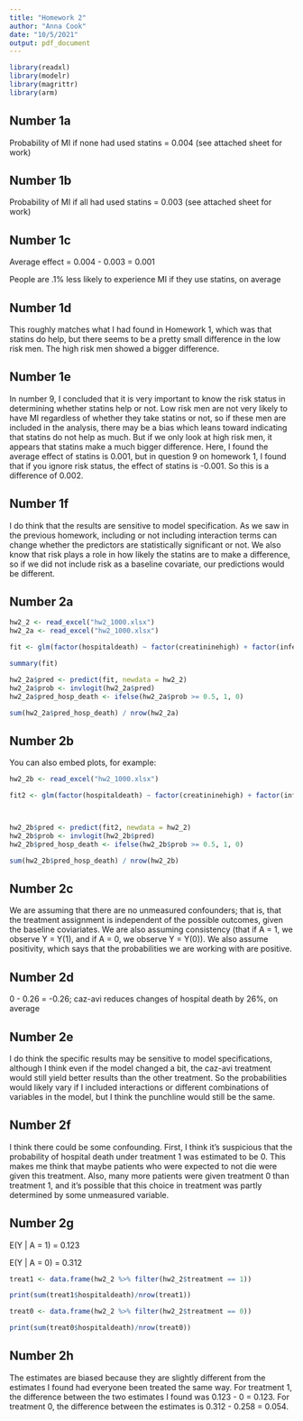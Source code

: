 ```yaml
---
title: "Homework 2"
author: "Anna Cook"
date: "10/5/2021"
output: pdf_document
---
```


```r
library(readxl)
library(modelr)
library(magrittr)
library(arm)
```

## Number 1a

Probability of MI if none had used statins = 0.004 (see attached sheet for work)

## Number 1b

Probability of MI if all had used statins = 0.003 (see attached sheet for work)

## Number 1c

Average effect = 0.004 - 0.003 = 0.001

People are .1% less likely to experience MI if they use statins, on average

## Number 1d

This roughly matches what I had found in Homework 1, which was that statins do help, but there seems to be a pretty small difference in the low risk men. The high risk men showed a bigger difference.

## Number 1e

In number 9, I concluded that it is very important to know the risk status in determining whether statins help or not. Low risk men are not very likely to have MI regardless of whether they take statins or not, so if these men are included in the analysis, there may be a bias which leans toward indicating that statins do not help as much. But if we only look at high risk men, it appears that statins make a much bigger difference. Here, I found the average effect of statins is 0.001, but in question 9 on homework 1, I found that if you ignore risk status, the effect of statins is -0.001. So this is a difference of 0.002. 

## Number 1f

I do think that the results are sensitive to model specification. As we saw in the previous homework, including or not including interaction terms can change whether the predictors are statistically significant or not. We also know that risk plays a role in how likely the statins are to make a difference, so if we did not include risk as a baseline covariate, our predictions would be different. 

## Number 2a

```r
hw2_2 <- read_excel("hw2_1000.xlsx")
hw2_2a <- read_excel("hw2_1000.xlsx")

fit <- glm(factor(hospitaldeath) ~ factor(creatininehigh) + factor(infectiontype) + factor(Pitt_less4), data = subset(hw2_2a, treatment == 1), family = binomial(link = "logit"))

summary(fit)

hw2_2a$pred <- predict(fit, newdata = hw2_2)
hw2_2a$prob <- invlogit(hw2_2a$pred)
hw2_2a$pred_hosp_death <- ifelse(hw2_2a$prob >= 0.5, 1, 0)

sum(hw2_2a$pred_hosp_death) / nrow(hw2_2a)
```

## Number 2b

You can also embed plots, for example:

```r
hw2_2b <- read_excel("hw2_1000.xlsx")

fit2 <- glm(factor(hospitaldeath) ~ factor(creatininehigh) + factor(infectiontype) + factor(Pitt_less4), data = subset(hw2_2b, treatment == 0), family = binomial(link = "logit"))



hw2_2b$pred <- predict(fit2, newdata = hw2_2)
hw2_2b$prob <- invlogit(hw2_2b$pred)
hw2_2b$pred_hosp_death <- ifelse(hw2_2b$prob >= 0.5, 1, 0)

sum(hw2_2b$pred_hosp_death) / nrow(hw2_2b)
```


## Number 2c

We are assuming that there are no unmeasured confounders; that is, that the treatment assignment is independent of the possible outcomes, given the baseline coviariates. We are also assuming consistency (that if A = 1, we observe Y = Y(1), and if A = 0, we observe Y = Y(0)). We also assume positivity, which says that the probabilities we are working with are positive. 

## Number 2d

0 - 0.26 = -0.26; caz-avi reduces changes of hospital death by 26%, on average

## Number 2e

I do think the specific results may be sensitive to model specifications, although I think even if the model changed a bit, the caz-avi treatment would still yield better results than the other treatment. So the probabilities would likely vary if I included interactions or different combinations of variables in the model, but I think the punchline would still be the same.

## Number 2f

I think there could be some confounding. First, I think it's suspicious that the probability of hospital death under treatment 1 was estimated to be 0. This makes me think that maybe patients who were expected to not die were given this treatment. Also, many more patients were given treatment 0 than treatment 1, and it's possible that this choice in treatment was partly determined by some unmeasured variable.

## Number 2g

E(Y | A = 1) = 0.123

E(Y | A = 0) = 0.312

```r
treat1 <- data.frame(hw2_2 %>% filter(hw2_2$treatment == 1))

print(sum(treat1$hospitaldeath)/nrow(treat1))

treat0 <- data.frame(hw2_2 %>% filter(hw2_2$treatment == 0))

print(sum(treat0$hospitaldeath)/nrow(treat0))
```

## Number 2h

The estimates are biased because they are slightly different from the estimates I found had everyone been treated the same way. For treatment 1, the difference between the two estimates I found was 0.123 - 0 = 0.123. For treatment 0, the difference between the estimates is 0.312 - 0.258 = 0.054. 
